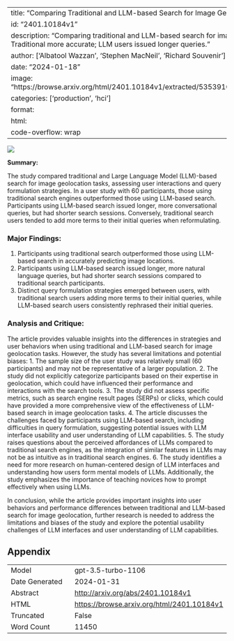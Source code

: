 
---
title: "Comparing Traditional and LLM-based Search for Image Geolocation"
id: "2401.10184v1"
description: "Comparing traditional and LLM-based search for image geolocation. Traditional more accurate; LLM users issued longer queries."
author: ['Albatool Wazzan', 'Stephen MacNeil', 'Richard Souvenir']
date: "2024-01-18"
image: "https://browse.arxiv.org/html/2401.10184v1/extracted/5353910/figs/paris.png"
categories: ['production', 'hci']
format:
  html:
    code-overflow: wrap
---

![](https://browse.arxiv.org/html/2401.10184v1/extracted/5353910/figs/paris.png)

**Summary:**

The study compared traditional and Large Language Model (LLM)-based search for image geolocation tasks, assessing user interactions and query formulation strategies. In a user study with 60 participants, those using traditional search engines outperformed those using LLM-based search. Participants using LLM-based search issued longer, more conversational queries, but had shorter search sessions. Conversely, traditional search users tended to add more terms to their initial queries when reformulating.

### Major Findings:
1. Participants using traditional search outperformed those using LLM-based search in accurately predicting image locations.
2. Participants using LLM-based search issued longer, more natural language queries, but had shorter search sessions compared to traditional search participants.
3. Distinct query formulation strategies emerged between users, with traditional search users adding more terms to their initial queries, while LLM-based search users consistently rephrased their initial queries.

### Analysis and Critique:
The article provides valuable insights into the differences in strategies and user behaviors when using traditional and LLM-based search for image geolocation tasks. However, the study has several limitations and potential biases:
1. The sample size of the user study was relatively small (60 participants) and may not be representative of a larger population.
2. The study did not explicitly categorize participants based on their expertise in geolocation, which could have influenced their performance and interactions with the search tools.
3. The study did not assess specific metrics, such as search engine result pages (SERPs) or clicks, which could have provided a more comprehensive view of the effectiveness of LLM-based search in image geolocation tasks.
4. The article discusses the challenges faced by participants using LLM-based search, including difficulties in query formulation, suggesting potential issues with LLM interface usability and user understanding of LLM capabilities.
5. The study raises questions about the perceived affordances of LLMs compared to traditional search engines, as the integration of similar features in LLMs may not be as intuitive as in traditional search engines.
6. The study identifies a need for more research on human-centered design of LLM interfaces and understanding how users form mental models of LLMs. Additionally, the study emphasizes the importance of teaching novices how to prompt effectively when using LLMs.

In conclusion, while the article provides important insights into user behaviors and performance differences between traditional and LLM-based search for image geolocation, further research is needed to address the limitations and biases of the study and explore the potential usability challenges of LLM interfaces and user understanding of LLM capabilities.

## Appendix

|          |          |
|----------|----------|
| Model     | gpt-3.5-turbo-1106       |
| Date Generated     | 2024-01-31       |
| Abstract | [http://arxiv.org/abs/2401.10184v1](http://arxiv.org/abs/2401.10184v1)        |
| HTML     | [https://browse.arxiv.org/html/2401.10184v1](https://browse.arxiv.org/html/2401.10184v1)       |
| Truncated       | False       |
| Word Count       | 11450       |